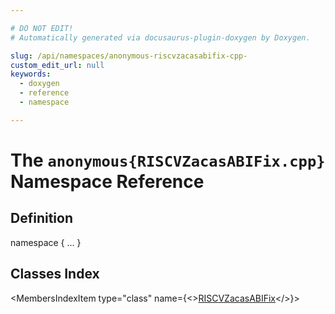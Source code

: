 ```yaml
---

# DO NOT EDIT!
# Automatically generated via docusaurus-plugin-doxygen by Doxygen.

slug: /api/namespaces/anonymous-riscvzacasabifix-cpp-
custom_edit_url: null
keywords:
  - doxygen
  - reference
  - namespace

---
```





# The `anonymous{RISCVZacasABIFix.cpp}` Namespace Reference

<DoxygenPage pluginConfig={pluginConfig}>



## Definition

<CodeBlock>namespace &#123; ... &#125;</CodeBlock>

## Classes Index

<MembersIndex>

<MembersIndexItem
  type="class"
  name={<><a href="/docs/api/classes/anonymous-namespace-riscvzacasabifix-cpp-/riscvzacasabifix">RISCVZacasABIFix</a></>}>
</MembersIndexItem>

</MembersIndex>


</DoxygenPage>
